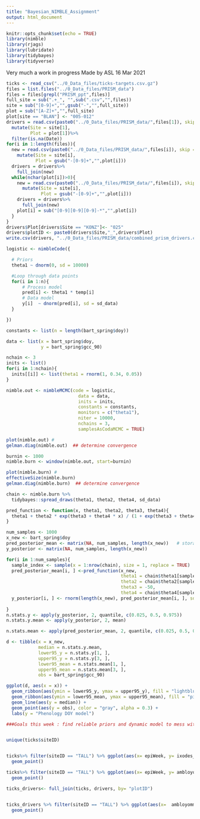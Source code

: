 ```yaml
---
title: "Bayesian_NIMBLE_Assignment"
output: html_document
---
```


```r
knitr::opts_chunk$set(echo = TRUE)
library(nimble)
library(rjags)
library(lubridate)
library(tidybayes)
library(tidyverse)
```



Very much a work in progress
Made by ASL 16 Mar 2021

```r
ticks <- read_csv("../0_Data_files/ticks-targets.csv.gz")
files = list.files("../0_Data_files/PRISM_data")
files = files[grepl("PRISM_ppt",files)]
full_site = sub(".+_", "",sub(".csv","",files))
site = sub("[0-9]+","",gsub("-","",full_site))
plot = sub("[A-Z]+","",full_site)
plot[site == "BLAN"] <- "005-012"
drivers = read.csv(paste0("../0_Data_files/PRISM_data/",files[1]), skip = 10)%>%
  mutate(Site = site[1],
         Plot = plot[1])%>%
  filter(is.na(Date))
for(i in 1:length(files)){
  new = read.csv(paste0("../0_Data_files/PRISM_data/",files[i]), skip = 10)%>%
    mutate(Site = site[i],
           Plot = gsub("-[0-9]+","",plot[i]))
  drivers = drivers%>%
    full_join(new)
  while(nchar(plot[i])>0){
    new = read.csv(paste0("../0_Data_files/PRISM_data/",files[i]), skip = 10)%>%
      mutate(Site = site[i],
             Plot = gsub("-[0-9]+","",plot[i]))
    drivers = drivers%>%
      full_join(new)
    plot[i] = sub("[0-9][0-9][0-9]-*","",plot[i])
  }
}
drivers$Plot[drivers$Site == "KONZ"]<- "025"
drivers$plotID <- paste0(drivers$Site,"_",drivers$Plot)
write.csv(drivers, "../0_Data_files/PRISM_data/combined_prism_drivers.csv")
```


```r

logistic <- nimbleCode({

  # Priors
  theta1 ~ dnorm(0, sd = 10000)

  #Loop through data points
  for(i in 1:n){
      # Process model
      pred[i] <- theta1 * temp[i]
      # Data model
      y[i]  ~ dnorm(pred[i], sd = sd_data)
  }

})

constants <- list(n = length(bart_spring$doy))

data <- list(x = bart_spring$doy,
             y = bart_spring$gcc_90)

nchain <- 3
inits <- list()
for(i in 1:nchain){
  inits[[i]] <- list(theta1 = rnorm(1, 0.34, 0.05))
}

nimble.out <- nimbleMCMC(code = logistic,
                           data = data,
                           inits = inits,
                           constants = constants,
                           monitors = c("theta1"),
                           niter = 10000,
                           nchains = 3,
                           samplesAsCodaMCMC = TRUE)

plot(nimble.out) #
gelman.diag(nimble.out)  ## determine convergence

burnin <- 1000                               
nimble.burn <- window(nimble.out, start=burnin)

plot(nimble.burn) #
effectiveSize(nimble.burn)
gelman.diag(nimble.burn)  ## determine convergence

chain <- nimble.burn %>%
  tidybayes::spread_draws(theta1, theta2, theta4, sd_data)

pred_function <- function(x, theta1, theta2, theta3, theta4){
  theta1 + theta2 * exp(theta3 + theta4 * x) / (1 + exp(theta3 + theta4 * x))
}

num_samples <- 1000
x_new <- bart_spring$doy
pred_posterior_mean <- matrix(NA, num_samples, length(x_new))   # storage for all simulations
y_posterior <- matrix(NA, num_samples, length(x_new)) 

for(i in 1:num_samples){
  sample_index <- sample(x = 1:nrow(chain), size = 1, replace = TRUE)
  pred_posterior_mean[i, ] <-pred_function(x_new, 
                                           theta1 = chain$theta1[sample_index],
                                           theta2 = chain$theta2[sample_index],
                                           theta3 = -50,
                                           theta4 = chain$theta4[sample_index])
  y_posterior[i, ] <- rnorm(length(x_new), pred_posterior_mean[i, ], sd = chain$sd_data[sample_index])
  
}
n.stats.y <- apply(y_posterior, 2, quantile, c(0.025, 0.5, 0.975))
n.stats.y.mean <- apply(y_posterior, 2, mean)

n.stats.mean <- apply(pred_posterior_mean, 2, quantile, c(0.025, 0.5, 0.975))

d <- tibble(x = x_new,
            median = n.stats.y.mean,
            lower95_y = n.stats.y[1, ],
            upper95_y = n.stats.y[3, ],
            lower95_mean = n.stats.mean[1, ],
            upper95_mean = n.stats.mean[3, ],
            obs = bart_spring$gcc_90)

ggplot(d, aes(x = x)) +
  geom_ribbon(aes(ymin = lower95_y, ymax = upper95_y), fill = "lightblue", alpha = 0.5) +
  geom_ribbon(aes(ymin = lower95_mean, ymax = upper95_mean), fill = "pink", alpha = 0.5) +
  geom_line(aes(y = median)) +
  geom_point(aes(y = obs), color = "gray", alpha = 0.3) +
  labs(y = "Phenology DOY model")
```


```r
###Goals this week : find reliable priors and dynamic model to mess with in the nimble framework. You gotta represent a couple of different sites with different populations. Historically some of the sites have had zero count and some have had a far number. Try to figure out 


unique(ticks$siteID)


ticks%>% filter(siteID == "TALL") %>% ggplot(aes(x= epiWeek, y= ixodes_scapularis, color= plotID))+
  geom_point()

ticks%>% filter(siteID == "TALL") %>% ggplot(aes(x= epiWeek, y= ambloyomma_americanum, color= plotID))+
  geom_point()

ticks_drivers<- full_join(ticks, drivers, by= "plotID")


ticks_drivers %>% filter(siteID == "TALL") %>% ggplot(aes(x=  ambloyomma_americanum, y= tmean..degrees.C., color= plotID))+
  geom_point()

```

